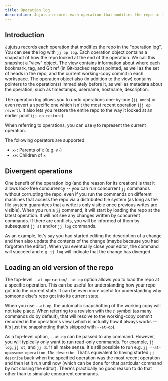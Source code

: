 ```yaml
---
title: Operation log
description: Jujutsu records each operation that modifies the repo in the "operation log".
---
```



## Introduction

Jujutsu records each operation that modifies the repo in the "operation log".
You can see the log with `jj op log`. Each operation object contains a snapshot
of how the repo looked at the end of the operation. We call this snapshot a
"view" object. The view contains information about where each bookmark, tag, and
Git ref (in Git-backed repos) pointed, as well as the set of heads in the repo,
and the current working-copy commit in each workspace. The operation object also
(in addition to the view) contains pointers to the operation(s) immediately
before it, as well as metadata about the operation, such as timestamps,
username, hostname, description.

The operation log allows you to undo operations one-by-one (`jj undo`) or even
revert a specific one which isn't the most recent operation (`jj op revert`). It
also lets you restore the entire repo to the way it looked at an earlier point
(`jj op restore`).

When referring to operations, you can use `@` to represent the current
operation.

The following operators are supported:

* `x-`: Parents of `x` (e.g. `@-`)
* `x+`: Children of `x`


## Divergent operations

One benefit of the operation log (and the reason for its creation) is that it
allows lock-free concurrency -- you can run concurrent `jj` commands without
corrupting the repo, even if you run the commands on different machines that
access the repo via a distributed file system (as long as the file system
guarantees that a write is only visible once previous writes are visible). When
you run a `jj` command, it will start by loading the repo at the latest
operation. It will not see any changes written by concurrent commands. If there
are conflicts, you will be informed of them by subsequent `jj st` and/or
`jj log` commands.

As an example, let's say you had started editing the description of a change and
then also update the contents of the change (maybe because you had forgotten the
editor). When you eventually close your editor, the command will succeed and
e.g. `jj log` will indicate that the change has diverged.


## Loading an old version of the repo

The top-level `--at-operation/--at-op` option allows you to load the repo at a
specific operation. This can be useful for understanding how your repo got into
the current state. It can be even more useful for understanding why someone
else's repo got into its current state.

When you use `--at-op`, the automatic snapshotting of the working copy will not
take place. When referring to a revision with the `@` symbol (as many commands
do by default), that will resolve to the working-copy commit recorded in the
operation's view (which is actually how it always works -- it's just the
snapshotting that's skipped with `--at-op`).

As a top-level option, `--at-op` can be passed to any command. However, you
will typically only want to run read-only commands. For example, `jj log`,
`jj st`, and `jj diff` all make sense. It's still possible to run e.g.
`jj --at-op=<some operation ID> describe`. That's equivalent to having started
`jj describe` back when the specified operation was the most recent operation
and then let it run until now (which can be done for that particular command by
not closing the editor). There's practically no good reason to do that other
than to simulate concurrent commands.

